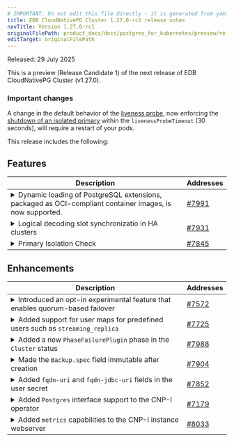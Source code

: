 ```yaml
---
# IMPORTANT: Do not edit this file directly - it is generated from yaml source.
title: EDB CloudNativePG Cluster 1.27.0-rc1 release notes
navTitle: Version 1.27.0-rc1
originalFilePath: product_docs/docs/postgres_for_kubernetes/preview/rel_notes/src/1.27.0_rel_notes.yml
editTarget: originalFilePath
---
```


Released: 29 July 2025

This is a preview (Release Candidate 1) of the next release of EDB CloudNativePG Cluster (v1.27.0).

### Important changes

A change in the default behavior of the [liveness probe](instance_manager.md#liveness-probe),
   now enforcing the [shutdown of an isolated primary](instance_manager.md#primary-isolation)
   within the `livenessProbeTimeout` (30 seconds), will require a restart of your pods.
   
This release includes the following:

## Features

<table class="table w-100"><thead><tr><th>Description</th><th width="10%">Addresses</th></tr></thead><tbody>
<tr><td><details><summary>Dynamic loading of PostgreSQL extensions, packaged as OCI-compliant container images, is now supported.
</summary><hr/><p>The <code>.spec.postgresql.extensions</code> stanza allows you to mount PostgreSQL extensions as read-only and immutable volumes inside instance pods.
This enables dynamic extension management without rebuilding base images.</p>
</details></td><td><a href="https://github.com/cloudnative-pg/cloudnative-pg/pull/7991">#7991</a></td></tr>
<tr><td><details><summary>Logical decoding slot synchronizatio in HA clusters</summary><hr/><p>Added the <code>synchronizeLogicalDecoding</code> field under <code>spec.replicationSlots.highAvailability</code> to enable automatic synchronization of logical decoding slots across high-availability clusters.
This ensures that logical replication subscribers continue seamlessly after a publisher failover.</p>
</details></td><td><a href="https://github.com/cloudnative-pg/cloudnative-pg/pull/7931">#7931</a></td></tr>
<tr><td><details><summary>Primary Isolation Check</summary><hr/><p>Promoted to stable the liveness pinger experimental feature introduced in 1.26,
adding the <code>.spec.probes.liveness.isolationCheck</code> section to enable primary isolation checks
in the liveness probe by default.
This improves the detection and handling of primary connectivity issues in Kubernetes environments.</p>
</details></td><td><a href="https://github.com/EnterpriseDB/cloud-native-postgres/pull/7845">#7845</a></td></tr>
</tbody></table>


## Enhancements

<table class="table w-100"><thead><tr><th>Description</th><th width="10%">Addresses</th></tr></thead><tbody>
<tr><td><details><summary>Introduced an opt-in experimental feature that enables quorum-based failover</summary><hr/><p>...to improve safety and data durability during failover events.
This feature, also called failover quorum, can be activated via the <code>alpha.k8s.enterprisedb.io/failoverQuorum</code> annotation.</p>
</details></td><td><a href="https://github.com/EnterpriseDB/cloud-native-postgres/pull/7572">#7572</a></td></tr>
<tr><td><details><summary>Added support for user maps for predefined users such as <code>streaming_replica</code></summary><hr/><p>...allowing the use of self-managed client certificates with different Common Names in environments with strict policies or shared CAs,
while still enabling replicas to join clusters using the <code>streaming_replica</code> role.</p>
</details></td><td><a href="https://github.com/EnterpriseDB/cloud-native-postgres/pull/7725">#7725</a></td></tr>
<tr><td><details><summary>Added a new <code>PhaseFailurePlugin</code> phase in the <code>Cluster</code> status</summary><hr/><p>...to improve observability of plugin-related failures.</p>
</details></td><td><a href="https://github.com/EnterpriseDB/cloud-native-postgres/pull/7988">#7988</a></td></tr>
<tr><td><details><summary>Made the <code>Backup.spec</code> field immutable after creation</summary><hr/><p>...ensuring consistency and predictability in backup operations.</p>
</details></td><td><a href="https://github.com/EnterpriseDB/cloud-native-postgres/pull/7904">#7904</a></td></tr>
<tr><td><details><summary>Added <code>fqdn-uri</code> and <code>fqdn-jdbc-uri</code> fields in the user secret</summary><hr/><p>...to simplify the retrieval of fully qualified domain name-based connection strings.</p>
</details></td><td><a href="https://github.com/EnterpriseDB/cloud-native-postgres/pull/7852">#7852</a></td></tr>
<tr><td><details><summary>Added <code>Postgres</code> interface support to the CNP-I operator</summary><hr/><p>...continuing the transition toward a plugin-based architecture.</p>
</details></td><td><a href="https://github.com/EnterpriseDB/cloud-native-postgres/pull/7179">#7179</a></td></tr>
<tr><td><details><summary>Added <code>metrics</code> capabilities to the CNP-I instance webserver</summary><hr/><p>...enabling metrics exposure directly from the instance for better observability.</p>
</details></td><td><a href="https://github.com/EnterpriseDB/cloud-native-postgres/pull/8033">#8033</a></td></tr>
</tbody></table>


